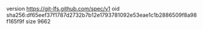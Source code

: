 version https://git-lfs.github.com/spec/v1
oid sha256:df65eef37f1787d2732b7b12e1793781092e53eae1c1b2886509f8a98f165f9f
size 9662
